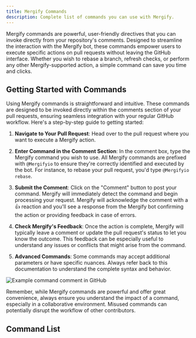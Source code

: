 ```yaml
---
title: Mergify Commands
description: Complete list of commands you can use with Mergify.
---
```


Mergify commands are powerful, user-friendly directives that you can invoke
directly from your repository's comments. Designed to streamline the
interaction with the Mergify bot, these commands empower users to execute
specific actions on pull requests without leaving the GitHub interface. Whether
you wish to rebase a branch, refresh checks, or perform any other
Mergify-supported action, a simple command can save you time and clicks.

## Getting Started with Commands

Using Mergify commands is straightforward and intuitive. These commands are
designed to be invoked directly within the comments section of your pull
requests, ensuring seamless integration with your regular GitHub workflow.
Here's a step-by-step guide to getting started:

1. **Navigate to Your Pull Request**: Head over to the pull request where you
   want to execute a Mergify action.

2. **Enter Command in the Comment Section**: In the comment box, type the
   Mergify command you wish to use. All Mergify commands are prefixed with
   `@Mergifyio` to ensure they're correctly identified and executed by the bot.
   For instance, to rebase your pull request, you'd type `@Mergifyio rebase`.

3. **Submit the Comment**: Click on the "Comment" button to post your command.
   Mergify will immediately detect the command and begin processing your
   request. Mergify will acknowledge the comment with a 👍 reaction and you'll
   see a response from the Mergify bot confirming the action or providing
   feedback in case of errors.

4. **Check Mergify's Feedback**: Once the action is complete, Mergify will
   typically leave a comment or update the pull request's status to let you
   know the outcome. This feedback can be especially useful to understand any
   issues or conflicts that might arise from the command.

5. **Advanced Commands**: Some commands may accept additional parameters or
   have specific nuances. Always refer back to this documentation to understand
   the complete syntax and behavior.

<Image src={commandExample} alt="Example command comment in GitHub"/>

Remember, while Mergify commands are powerful and offer great convenience,
always ensure you understand the impact of a command, especially in a
collaborative environment. Misused commands can potentially disrupt the
workflow of other contributors.

## Command List

<DocsetGrid>
  <Docset
    title="Backport"
    description="Copy a pull request to another branch after merge."
    path="backport"
    icon={BsDoorOpen}
  />
  <Docset
    title="Copy"
    description="Copy a pull request to another branch."
    path="copy"
    icon={FaRegCopy}
  />
  <Docset
    title="Queue"
    description="Add a pull request to a merge queue"
    path="queue"
    icon={BiAddToQueue}
  />
  <Docset
    title="Rebase"
    description="Rebase a pull request."
    path="rebase"
    icon={BiGitBranch}
  />
  <Docset
    title="Refresh"
    description="Refresh Mergify status of a pull request."
    path="refresh"
    icon={BiRefresh}
  />
  <Docset
    title="Requeue"
    description="Allow a pull request to re-enter a merge queue."
    path="requeue"
    icon={IoRefreshCircleOutline}
  />
  <Docset
    title="Squash"
    description="Squash the commits of a pull request into one."
    path="squash"
    icon={FaCompressArrowsAlt}
  />
  <Docset
    title="Update"
    description="Update a pull request by merging its base branch."
    path="update"
    icon={BiGitMerge}
  />
  <Docset
    title="Dequeue"
    description="Remove a pull request from a merge queue."
    path="dequeue"
    icon={MdOutlineRemoveCircleOutline}
  />
</DocsetGrid>

